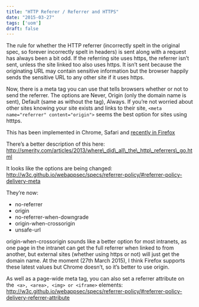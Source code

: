 ```yaml
---
title: "HTTP Referer / Referrer and HTTPS"
date: "2015-03-27"
tags: ['uom']
draft: false
---
```


The rule for whether the HTTP referrer (incorrectly spelt in the original spec, so forever incorrectly spelt in headers) is sent along with a request has always been a bit odd. If the referring site uses https, the referrer isn’t sent, unless the site linked too also uses https. It isn’t sent because the originating URL may contain sensitive information but the browser happily sends the sensitive URL to any other site if it uses https.

Now, there is a meta tag you can use that tells browsers whether or not to send the referrer. The options are Never, Origin (only the domain name is sent), Default (same as without the tag), Always. If you’re not worried about other sites knowing your site exists and links to their site, 
```<meta name="referrer" content="origin">``` seems the best option for sites using htttps.

This has been implemented in Chrome, Safari and [recently in Firefox](https://bugzilla.mozilla.org/show_bug.cgi?id=704320)

There’s a better description of this here:  
http://smerity.com/articles/2013/where\_did\_all\_the\_http\_referrers\_go.html

It looks like the options are being changed:  
http://w3c.github.io/webappsec/specs/referrer-policy/#referrer-policy-delivery-meta

They’re now:

- no-referrer
- origin
- no-referrer-when-downgrade
- origin-when-crossorigin
- unsafe-url

origin-when-crossorigin sounds like a better option for most intranets, as one page in the intranet can get the full referrer when linked to from another, but external sites (whether using https or not) will just get the domain name. At the moment (27th March 2015), I think Firefox supports these latest values but Chrome doesn’t, so it’s better to use origin.

As well as a page-wide meta tag, you can also set a referrer attribute on the 
```<a>, <area>, <img> or <iframe>``` 
elements:  
http://w3c.github.io/webappsec/specs/referrer-policy/#referrer-policy-delivery-referrer-attribute
